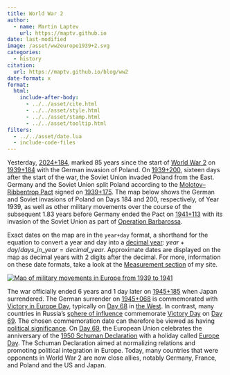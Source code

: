 ```yaml
---
title: World War 2
author:
  - name: Martin Laptev
    url: https://maptv.github.io
date: last-modified
image: /asset/ww2europe1939+2.svg
categories:
  - history
citation:
  url: https://maptv.github.io/blog/ww2
date-format: x
format:
  html:
    include-after-body:
      - ../../asset/cite.html
      - ../../asset/style.html
      - ../../asset/stamp.html
      - ../../asset/tooltip.html
filters:
  - ../../asset/date.lua
  - include-code-files
---
```


Yesterday, [2024+184]{.underline .blue data-bs-toggle="tooltip" data-bs-title="2024-09-01"}, marked 85 years since the start of [World War 2](https://en.wikipedia.org/wiki/World_War_II#:~:text=a%20global%20conflict%20between%20two%20coalitions%3A%20the%20Allies%20and%20the%20Axis%20powers) on [1939+184]{.underline .blue data-bs-toggle="tooltip" data-bs-title="1939-09-01"} with the German invasion of Poland. On [1939+200]{.underline .blue data-bs-toggle="tooltip" data-bs-title="1939-09-17"}, sixteen days after the start of the war, the Soviet Union invaded Poland from the East. Germany and the Soviet Union split Poland according to the [Molotov–Ribbentrop Pact](https://en.wikipedia.org/wiki/Molotov%E2%80%93Ribbentrop_Pact#Secret_protocol:~:text=a%20non%2Daggression%20pact%20between%20Nazi%20Germany%20and%20the%20Soviet%20Union) signed on [1939+175]{.underline .blue data-bs-toggle="tooltip" data-bs-title="1939-08-23"}. The map below shows the German and Soviet invasions of Poland on Days 184 and 200, respectively, of Year 1939, as well as other military movements over the course of the subsequent 1.83 years before Germany ended the Pact on [1941+113]{.underline .blue data-bs-toggle="tooltip" data-bs-title="1941-06-22"} with its invasion of the Soviet Union as part of [Operation Barbarossa](https://en.wikipedia.org/wiki/Operation_Barbarossa#:~:text=the%20invasion%20of%20the%20Soviet%20Union%20by%20Nazi%20Germany%20and%20many%20of%20its%20Axis%20allies).

Exact dates on the map are in the `year+day` format, a shorthand for the equation to convert a year and day into a [decimal year](https://en.wikipedia.org/wiki/Decimal_time#Fractional_days:~:text=decimal%20years%20divide%20the%20year%20into%2010%C2%A0equal%20parts): $year + day / days\_in\_year = decimal\_year$. Approximate dates are displayed on the map as decimal years with 2 digits after the decimal. For more, information on these date formats, take a look at the [Measurement section](/dec) of my site.

[![Map of military movements in Europe from 1939 to 1941](/asset/ww2europe1939+2.svg)](https://commons.wikimedia.org/wiki/File:WWII_in_Europe_1939-1941-en.svg)

The war officially ended 6 years and 1 day later on [1945+185]{.underline .blue data-bs-toggle="tooltip" data-bs-title="1945-09-02"} when Japan surrendered. The German surrender on [1945+068]{.underline .blue data-bs-toggle="tooltip" data-bs-title="1945-05-08"} is commemorated with [Victory in Europe Day](https://en.wikipedia.org/wiki/Victory_in_Europe_Day#:~:text=day%20celebrating%20the%20formal%20acceptance%20by%20the%20Allies%20of%20World%20War%20II%20of%20Germany%27s%20unconditional%20surrender%20of%20its%20armed%20forces%20on%20Tuesday%2C%208%20May%201945), typically on [Day 68]{.underline .blue data-bs-toggle="tooltip" data-bs-title="May 8"} in [the West](https://en.wikipedia.org/wiki/Western_world#:~:text=nations%20and%20states%20in%20the%20regions%20of%20Western%20Europe%2C%5Ba%5D%20Northern%20America%2C%20and%20Australasia). In contrast, many countries in Russia's [sphere of influence](https://en.wikipedia.org/wiki/Sphere_of_influence#:~:text=a%20spatial%20region%20or%20concept%20division%20over%20which%20a%20state%20or%20organization%20has%20a%20level%20of%20cultural%2C%20economic%2C%20military%2C%20or%20political%20exclusivity) commemorate [Victory Day](https://en.wikipedia.org/wiki/Victory_in_Europe_Day#List_of_associated_holidays) on [Day 69]{.underline .blue data-bs-toggle="tooltip" data-bs-title="May 9"}. The chosen commemoration date can therefore be viewed as having [political significance](https://www.lrt.lt/en/news-in-english/19/1406122/baltic-ambassadors-snub-moscow-victory-day-event). On [Day 69]{.underline .blue data-bs-toggle="tooltip" data-bs-title="May 9"}, the European Union celebrates the anniversary of the [1950 Schuman Declaration](https://en.wikipedia.org/wiki/Schuman_Declaration#:~:text=a%20proposal%20to%20place%20French%20and%20West%20German%20production%20of%20coal%20and%20steel%20under%20a%20single%20authority) with a holiday called [Europe Day](https://en.wikipedia.org/wiki/Europe_Day#:~:text=a%20day%20celebrating%20%22peace%20and%20unity%20in%20Europe%22). The Schuman Declaration aimed at normalizing relations and promoting political integration in Europe. Today, many countries that were opponents in World War 2 are now close allies, notably Germany, France, and Poland and the US and Japan.
